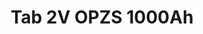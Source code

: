 ---
title: Tab 2V OPZS 1000Ah
description: |
    Stationary batteries of the OPzS type are intended for the supply of telecommunication facilities, computers, emergency lightning, alarm, control and monitoring systems in power plants and...
image:
    src: '@images/products/tab/tab-2v-opzs-1000ah.png'
    alt: Tab 2V OPZS 1000Ah
    caption: Tab 2V OPZS 1000Ah
partner: tab
link:
    label: View More Details
    slug: 'https://www.tab.si/products/opzs-cells/'
is_new: false
is_in_stock: true
seo:
    title: Tab 2V OPZS 1000Ah
    description: |
        Stationary batteries of the OPzS type are intended for the supply of telecommunication facilities, computers, emergency lightning, alarm, control and monitoring systems in power plants and...
    thumbnail:
        file: '@images/products/tab/tab-2v-opzs-1000ah.png'
        alt: Tab 2V OPZS 1000Ah
---